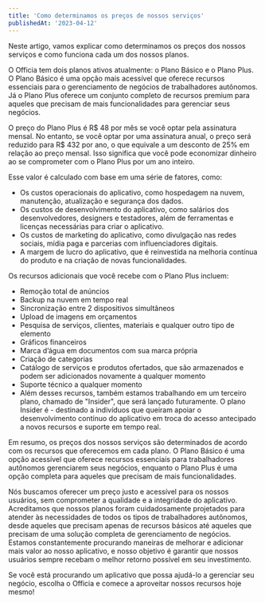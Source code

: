```yaml
---
title: 'Como determinamos os preços de nossos serviços'
publishedAt: '2023-04-12'
---
```


Neste artigo, vamos explicar como determinamos os preços dos nossos serviços e como funciona cada um
dos nossos planos.

O Officia tem dois planos ativos atualmente: o Plano Básico e o Plano Plus. O Plano Básico é uma
opção mais acessível que oferece recursos essenciais para o gerenciamento de negócios de
trabalhadores autônomos. Já o Plano Plus oferece um conjunto completo de recursos premium para
aqueles que precisam de mais funcionalidades para gerenciar seus negócios.

O preço do Plano Plus é R$ 48 por mês se você optar pela assinatura mensal. No entanto, se você
optar por uma assinatura anual, o preço será reduzido para R$ 432 por ano, o que equivale a um
desconto de 25% em relação ao preço mensal. Isso significa que você pode economizar dinheiro ao se
comprometer com o Plano Plus por um ano inteiro.

Esse valor é calculado com base em uma série de fatores, como:

-   Os custos operacionais do aplicativo, como hospedagem na nuvem, manutenção, atualização e
    segurança dos dados.
-   Os custos de desenvolvimento do aplicativo, como salários dos desenvolvedores, designers e
    testadores, além de ferramentas e licenças necessárias para criar o aplicativo.
-   Os custos de marketing do aplicativo, como divulgação nas redes sociais, mídia paga e parcerias
    com influenciadores digitais.
-   A margem de lucro do aplicativo, que é reinvestida na melhoria contínua do produto e na criação
    de novas funcionalidades.

Os recursos adicionais que você recebe com o Plano Plus incluem:

-   Remoção total de anúncios
-   Backup na nuvem em tempo real
-   Sincronização entre 2 dispositivos simultâneos
-   Upload de imagens em orçamentos
-   Pesquisa de serviços, clientes, materiais e qualquer outro tipo de elemento
-   Gráficos financeiros
-   Marca d’água em documentos com sua marca própria
-   Criação de categorias
-   Catálogo de serviços e produtos ofertados, que são armazenados e podem ser adicionados novamente
    a qualquer momento
-   Suporte técnico a qualquer momento
-   Além desses recursos, também estamos trabalhando em um terceiro plano, chamado de "Insider", que
    será lançado futuramente. O plano Insider é - destinado a indivíduos que queiram apoiar o
    desenvolvimento contínuo do aplicativo em troca do acesso antecipado a novos recursos e suporte
    em tempo real.

Em resumo, os preços dos nossos serviços são determinados de acordo com os recursos que oferecemos
em cada plano. O Plano Básico é uma opção acessível que oferece recursos essenciais para
trabalhadores autônomos gerenciarem seus negócios, enquanto o Plano Plus é uma opção completa para
aqueles que precisam de mais funcionalidades.

Nós buscamos oferecer um preço justo e acessível para os nossos usuários, sem comprometer a
qualidade e a integridade do aplicativo. Acreditamos que nossos planos foram cuidadosamente
projetados para atender às necessidades de todos os tipos de trabalhadores autônomos, desde aqueles
que precisam apenas de recursos básicos até aqueles que precisam de uma solução completa de
gerenciamento de negócios. Estamos constantemente procurando maneiras de melhorar e adicionar mais
valor ao nosso aplicativo, e nosso objetivo é garantir que nossos usuários sempre recebam o melhor
retorno possível em seu investimento.

Se você está procurando um aplicativo que possa ajudá-lo a gerenciar seu negócio, escolha o Officia
e comece a aproveitar nossos recursos hoje mesmo!
